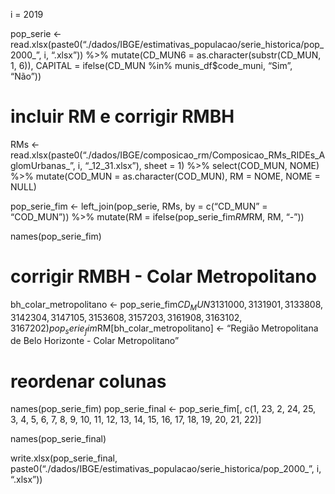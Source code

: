 i = 2019

pop_serie <- read.xlsx(paste0("./dados/IBGE/estimativas_populacao/serie_historica/pop_2000_", i, ".xlsx")) %>%
  mutate(CD_MUN6 = as.character(substr(CD_MUN, 1, 6)), CAPITAL = ifelse(CD_MUN %in% munis_df$code_muni, "Sim", "Não"))

# incluir RM e corrigir RMBH
RMs <- read.xlsx(paste0("./dados/IBGE/composicao_rm/Composicao_RMs_RIDEs_AglomUrbanas_", i, "_12_31.xlsx"), sheet = 1) %>%
  select(COD_MUN, NOME) %>% mutate(COD_MUN = as.character(COD_MUN), RM = NOME, NOME = NULL)

pop_serie_fim <- left_join(pop_serie, RMs, by = c("CD_MUN" = "COD_MUN")) %>%
  mutate(RM = ifelse(pop_serie_fim$RM %in% RMs$RM, RM, "-"))

names(pop_serie_fim)


# corrigir RMBH - Colar Metropolitano
bh_colar_metropolitano <- pop_serie_fim$CD_MUN%in%c(3105400, 3106408, 3107703, 3108107, 3126406, 3127206, 
                                                    3131000, 3131901, 3133808, 3142304, 3147105, 3153608, 
                                                    3157203, 3161908, 3163102, 3167202)
pop_serie_fim$RM[bh_colar_metropolitano] <- "Região Metropolitana de Belo Horizonte - Colar Metropolitano"


# reordenar colunas
names(pop_serie_fim)
pop_serie_final <- pop_serie_fim[, c(1, 23, 2, 24, 25, 3, 4, 5, 6, 7, 8, 9, 
                                     10, 11, 12, 13, 14, 15, 16, 17, 18, 19, 20, 21, 22)]

names(pop_serie_final)

write.xlsx(pop_serie_final, paste0("./dados/IBGE/estimativas_populacao/serie_historica/pop_2000_", i, ".xlsx"))
